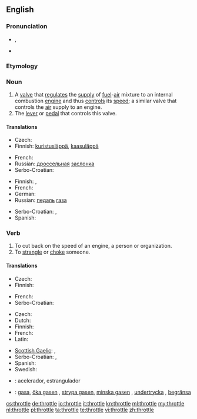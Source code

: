 {{wikipedia|dab=throttle (disambiguation)|throttle}}
==English==

===Pronunciation===
* {{a|UK}} {{IPA|/ˈθɹɒtəl/}}, {{SAMPA|/"TrQt@l/}}
* {{rhymes|ɒtəl}}

===Etymology===
{{etyl|enm}} {{term|throte|lang=enm}}

===Noun===
{{wikipedia}}
{{en-noun}}

# A [[valve]] that [[regulate]]s the [[supply]] of [[fuel]]-[[air]] mixture to an internal combustion [[engine]] and thus [[control]]s its [[speed]]; a similar valve that controls the [[air]] supply to an engine.
# The [[lever]] or [[pedal]] that controls this valve.

====Translations====
{{trans-top|a valve}}
* Czech: {{t-|cs|ventil|m}}
* Finnish: [[kuristusläppä]], [[kaasuläppä]]
{{trans-mid}}
* French: {{t|fr|accélérateur|m}}
* Russian: [[дроссельный|дроссельная]] [[заслонка]] {{f}}
* Serbo-Croatian: {{tø|sh|ventil|xs=Serbo-Croatian}}
{{trans-bottom}}

{{trans-top|the lever or pedal that controls this valve}}
* Finnish: {{t-|fi|kaasupoljin}}, {{t+|fi|kaasu}}
* French: {{t|fr|accélérateur|m}}
* German: {{t+|de|Gaspedal|n}}
* Russian: [[педаль]] [[газ|газа]] {{f}}
{{trans-mid}}
* Serbo-Croatian: {{tø|sh|papučica gasa|xs=Serbo-Croatian}}, {{tø|sh|pedala gasa|xs=Serbo-Croatian}}
* Spanish: {{t+|es|acelerador|m}}
{{trans-bottom}}

===Verb===
{{en-verb|throttl|ing}}

# To cut back on the speed of an engine, a person or organization.
# To [[strangle]] or [[choke]] someone.

====Translations====
{{trans-top|to cut back speed}}
* Czech: {{t|cs|brzdit}}
* Finnish: {{t+|fi|kaasuttaa}}
{{trans-mid}}
* French: {{t|fr|limiter}}
* Serbo-Croatian: {{tø|sh|oduzeti gas|xs=Serbo-Croatian}}
{{trans-bottom}}

{{trans-top|to strangle someone}}
* Czech: {{t|cs|škrtit}}
* Dutch: {{t+|nl|wurgen}}
* Finnish: {{t+|fi|kuristaa}}
* French: {{t|fr|étrangler}}
* Latin: {{t-|la|offoco|alt=offōcō}}
{{trans-mid}}
* [[Scottish Gaelic]]: {{t|gd|tachd}}, {{t|gd|mùch}}
* Serbo-Croatian: {{tø|sh|zagušiti|xs=Serbo-Croatian}}, {{tø|sh|zadaviti|xs=Serbo-Croatian}}
* Spanish: {{t-|es|estrangular}}
* Swedish: {{t-|sv|strypa}}
{{trans-bottom}}

{{checktrans}}
* {{ttbc|Spanish}}: acelerador, estrangulador
* {{ttbc|Swedish}}: [[gasa]], [[öka gasen]] {{qualifier|increase the speed/[[throttle up]]}}, [[strypa gasen]], [[minska gasen]] {{qualifier|decrease the speed}}, [[undertrycka]] {{qualifier|of a person}}, [[begränsa]] {{qualifier|of an organization}}

[[cs:throttle]]
[[de:throttle]]
[[io:throttle]]
[[it:throttle]]
[[kn:throttle]]
[[ml:throttle]]
[[my:throttle]]
[[nl:throttle]]
[[pl:throttle]]
[[ta:throttle]]
[[te:throttle]]
[[vi:throttle]]
[[zh:throttle]]